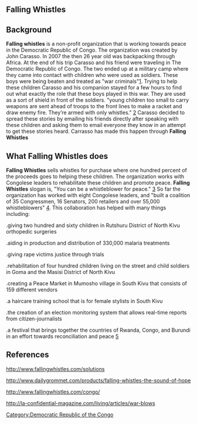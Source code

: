 
== Falling Whistles ==



== '''Background''' ==
'''Falling whistles''' is a non-profit organization that is working towards peace in the Democratic Republic of Congo. The organization was created by John Carasso. In 2007 the then 26 year old was backpacking through Africa. At the end of his trip Carasso and his friend were traveling in The Democratic Republic of Congo. The two ended up at a military camp where they came into contact with children who were used as soldiers. These boys were being beaten and treated as "war criminals"[http://la-confidential-magazine.com/living/articles/war-blows]. Trying to help these children Carasso and his companion stayed for a few hours to find out what exactly the role that these boys played in this war. They are used as a sort of shield in front of the soldiers. "young children too small to carry weapons are sent ahead of troops to the front lines to make a racket and draw enemy fire. They’re armed with only whistles." [http://www.dailygrommet.com/products/falling-whistles-the-sound-of-hope] Carasso decided to spread these stories by emailing his friends directly after speaking with these children and asking them to email everyone they know in an attempt to get these stories heard. Carrasso has made this happen through '''Falling Whistles'''



== '''What Falling Whistles does''' ==
'''Falling Whistles''' sells whistles for purchase where one hundred percent of the proceeds goes to helping these children. The organization works with Congolese leaders to rehabilitate these children and promote peace. '''Falling Whistles''' slogan is, "You can be a whistleblower for peace." [http://www.fallingwhistles.com/falling-whistles]
So far the organization has worked with eight Congolese leaders, and "built a coalition of 35 Congressmen, 16 Senators, 200 retailers and over 55,000 whistleblowers" [http://www.fallingwhistles.com/solutions]. This collaboration has helped with many things including:

.giving two hundred and sixty children in Rutshuru District of North Kivu orthopedic surgeries 

.aiding in production and distribution of 330,000 malaria treatments 

.giving rape victims justice through trials 

.rehabilitation of four hundred children living on the street and child soldiers in Goma and the Masisi District of North Kivu 

.creating a Peace Market in Mumosho village in South Kivu that consists of 159 different vendors

.a haircare training school that is for female stylists in South Kivu

.the creation of an election monitoring system that allows real-time reports from citizen-journalists

.a festival that brings together the countries of Rwanda, Congo, and Burundi in an effort towards reconciliation and peace
[http://www.fallingwhistles.com/solutions]


== References ==
http://www.fallingwhistles.com/solutions

http://www.dailygrommet.com/products/falling-whistles-the-sound-of-hope

http://www.fallingwhistles.com/congo/

http://la-confidential-magazine.com/living/articles/war-blows

[[Category:Democratic Republic of the Congo]]